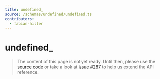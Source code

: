 ```yaml
---
title: undefined_
source: /schemas/undefined/undefined.ts
contributors:
  - fabian-hiller
---
```


# undefined\_

> The content of this page is not yet ready. Until then, please use the [source code](https://github.com/fabian-hiller/valibot/blob/main/library/src/schemas/undefined/undefined.ts) or take a look at [issue #287](https://github.com/fabian-hiller/valibot/issues/287) to help us extend the API reference.
